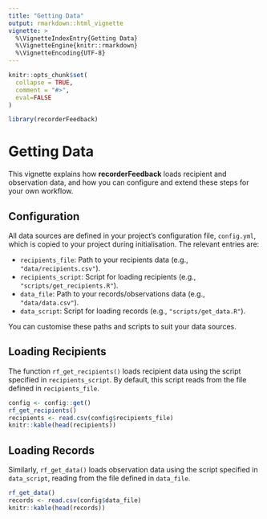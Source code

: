 ```yaml
---
title: "Getting Data"
output: rmarkdown::html_vignette
vignette: >
  %\VignetteIndexEntry{Getting Data}
  %\VignetteEngine{knitr::rmarkdown}
  %\VignetteEncoding{UTF-8}
---
```


```r
knitr::opts_chunk$set(
  collapse = TRUE,
  comment = "#>",
  eval=FALSE
)
```

```r
library(recorderFeedback)
```

# Getting Data

This vignette explains how **recorderFeedback** loads recipient and observation data, and how you can configure and extend these steps for your own workflow.

## Configuration

All data sources are defined in your project's configuration file, `config.yml`, which is copied to your project during initialisation. The relevant entries are:

- `recipients_file`: Path to your recipients data (e.g., `"data/recipients.csv"`).
- `recipients_script`: Script for loading recipients (e.g., `"scripts/get_recipients.R"`).
- `data_file`: Path to your records/observations data (e.g., `"data/data.csv"`).
- `data_script`: Script for loading records (e.g., `"scripts/get_data.R"`).

You can customise these paths and scripts to suit your data sources.

## Loading Recipients

The function `rf_get_recipients()` loads recipient data using the script specified in `recipients_script`. By default, this script reads from the file defined in `recipients_file`.

```r
config <- config::get()
rf_get_recipients()
recipients <- read.csv(config$recipients_file)
knitr::kable(head(recipients))
```

## Loading Records

Similarly, `rf_get_data()` loads observation data using the script specified in `data_script`, reading from the file defined in `data_file`.

```r
rf_get_data()
records <- read.csv(config$data_file)
knitr::kable(head(records))
```
